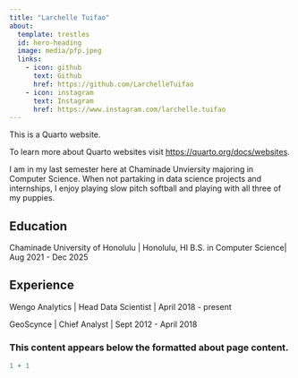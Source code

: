 ```yaml
---
title: "Larchelle Tuifao"
about:
  template: trestles
  id: hero-heading
  image: media/pfp.jpeg
  links:
    - icon: github
      text: Github
      href: https://github.com/LarchelleTuifao
    - icon: instagram
      text: Instagram
      href: https://www.instagram.com/larchelle.tuifao
---
```


This is a Quarto website.

To learn more about Quarto websites visit <https://quarto.org/docs/websites>.

:::{#hero-heading}

I am in my last semester here at Chaminade Unviersity majoring in Computer Science. When not partaking in data science projects and internships, I enjoy playing slow pitch softball and playing with all three of my puppies.

## Education

Chaminade University of Honolulu \| Honolulu, HI
B.S. in Computer Science\| Aug 2021 - Dec 2025

## Experience

Wengo Analytics \| Head Data Scientist \| April 2018 - present

GeoScynce \| Chief Analyst \| Sept 2012 - April 2018

:::

### This content appears below the formatted about page content.

```r
1 + 1
```

